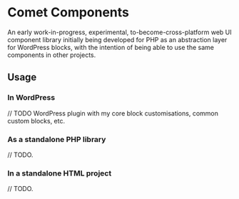 
<Meta title="Documentation/Introduction"/>

# Comet Components

An early work-in-progress, experimental, to-become-cross-platform web UI component library initially being developed for PHP as
an abstraction layer for WordPress blocks, with the intention of being able to use the same components in other
projects.

## Usage

### In WordPress

// TODO WordPress plugin with my core block customisations, common custom blocks, etc.

### As a standalone PHP library

// TODO.

### In a standalone HTML project

// TODO.
